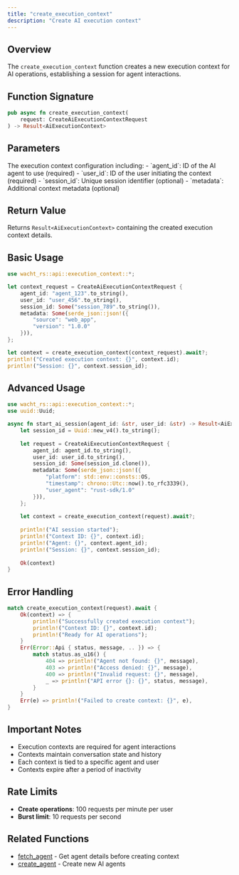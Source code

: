 ```yaml
---
title: "create_execution_context"
description: "Create AI execution context"
---
```


## Overview

The `create_execution_context` function creates a new execution context for AI operations, establishing a session for agent interactions.

## Function Signature

```rust
pub async fn create_execution_context(
    request: CreateAiExecutionContextRequest
) -> Result<AiExecutionContext>
```

## Parameters

<ParamField path="request" type="CreateAiExecutionContextRequest" required>
  The execution context configuration including:
  - `agent_id`: ID of the AI agent to use (required)
  - `user_id`: ID of the user initiating the context (required)
  - `session_id`: Unique session identifier (optional)
  - `metadata`: Additional context metadata (optional)
</ParamField>

## Return Value

Returns `Result<AiExecutionContext>` containing the created execution context details.

## Basic Usage

```rust
use wacht_rs::api::execution_context::*;

let context_request = CreateAiExecutionContextRequest {
    agent_id: "agent_123".to_string(),
    user_id: "user_456".to_string(),
    session_id: Some("session_789".to_string()),
    metadata: Some(serde_json::json!({
        "source": "web_app",
        "version": "1.0.0"
    })),
};

let context = create_execution_context(context_request).await?;
println!("Created execution context: {}", context.id);
println!("Session: {}", context.session_id);
```

## Advanced Usage

```rust
use wacht_rs::api::execution_context::*;
use uuid::Uuid;

async fn start_ai_session(agent_id: &str, user_id: &str) -> Result<AiExecutionContext> {
    let session_id = Uuid::new_v4().to_string();
    
    let request = CreateAiExecutionContextRequest {
        agent_id: agent_id.to_string(),
        user_id: user_id.to_string(),
        session_id: Some(session_id.clone()),
        metadata: Some(serde_json::json!({
            "platform": std::env::consts::OS,
            "timestamp": chrono::Utc::now().to_rfc3339(),
            "user_agent": "rust-sdk/1.0"
        })),
    };
    
    let context = create_execution_context(request).await?;
    
    println!("AI session started");
    println!("Context ID: {}", context.id);
    println!("Agent: {}", context.agent_id);
    println!("Session: {}", context.session_id);
    
    Ok(context)
}
```

## Error Handling

```rust
match create_execution_context(request).await {
    Ok(context) => {
        println!("Successfully created execution context");
        println!("Context ID: {}", context.id);
        println!("Ready for AI operations");
    }
    Err(Error::Api { status, message, .. }) => {
        match status.as_u16() {
            404 => println!("Agent not found: {}", message),
            403 => println!("Access denied: {}", message),
            400 => println!("Invalid request: {}", message),
            _ => println!("API error {}: {}", status, message),
        }
    }
    Err(e) => println!("Failed to create context: {}", e),
}
```

## Important Notes

- Execution contexts are required for agent interactions
- Contexts maintain conversation state and history
- Each context is tied to a specific agent and user
- Contexts expire after a period of inactivity

## Rate Limits

- **Create operations**: 100 requests per minute per user
- **Burst limit**: 10 requests per second

## Related Functions

- [fetch_agent](fetch-agent) - Get agent details before creating context
- [create_agent](create-agent) - Create new AI agents